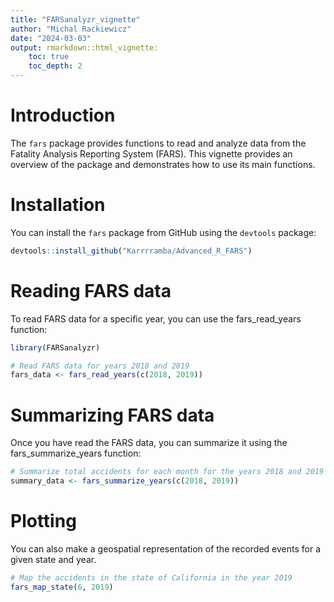 ```yaml
---
title: "FARSanalyzr_vignette"
author: "Michal Rackiewicz"
date: "2024-03-03"
output: rmarkdown::html_vignette:
    toc: true
    toc_depth: 2
---
```


# Introduction

The `fars` package provides functions to read and analyze data from the Fatality Analysis Reporting System (FARS). This vignette provides an overview of the package and demonstrates how to use its main functions.

# Installation

You can install the `fars` package from GitHub using the `devtools` package:

```r
devtools::install_github("Karrrramba/Advanced_R_FARS")
```


# Reading FARS data
To read FARS data for a specific year, you can use the fars_read_years function:
```r
library(FARSanalyzr)

# Read FARS data for years 2018 and 2019
fars_data <- fars_read_years(c(2018, 2019))
```

# Summarizing FARS data
Once you have read the FARS data, you can summarize it using the fars_summarize_years function:
```r
# Summarize total accidents for each month for the years 2018 and 2019
summary_data <- fars_summarize_years(c(2018, 2019))
```

# Plotting 
You can also make a geospatial representation of the recorded events for a given 
state and year.
```r
# Map the accidents in the state of California in the year 2019
fars_map_state(6, 2019)
```

